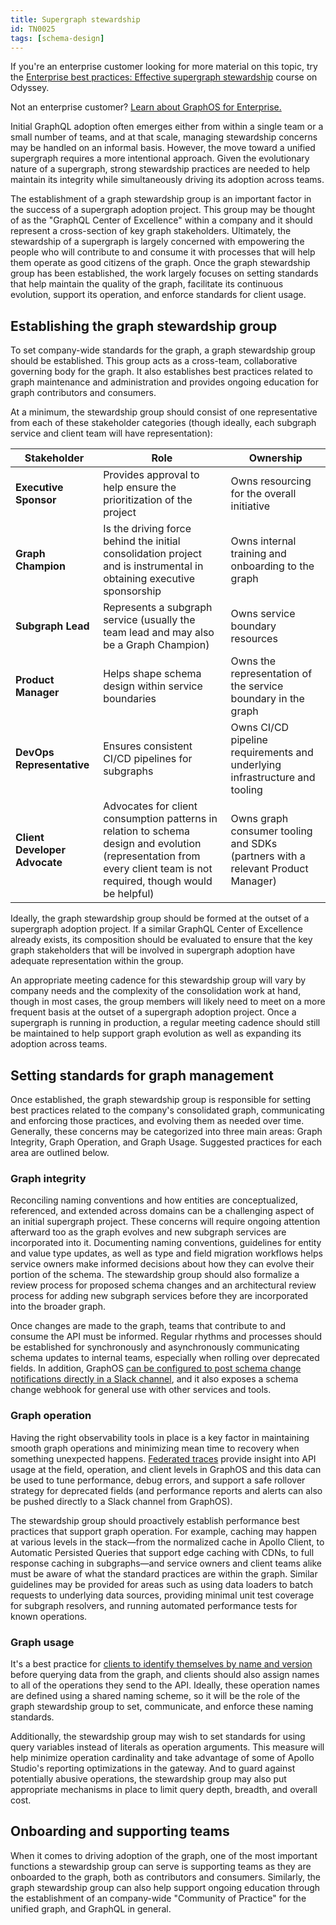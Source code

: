 ```yaml
---
title: Supergraph stewardship
id: TN0025
tags: [schema-design]
---
```


<Tip>

If you're an enterprise customer looking for more material on this topic, try the [Enterprise best practices: Effective supergraph stewardship](https://www.apollographql.com/tutorials/effective-stewardship) course on Odyssey.

Not an enterprise customer? [Learn about GraphOS for Enterprise.](/graphos/enterprise)
</Tip>

Initial GraphQL adoption often emerges either from within a single team or a small number of teams, and at that scale, managing stewardship concerns may be handled on an informal basis. However, the move toward a unified supergraph requires a more intentional approach. Given the evolutionary nature of a supergraph, strong stewardship practices are needed to help maintain its integrity while simultaneously driving its adoption across teams.

The establishment of a graph stewardship group is an important factor in the success of a supergraph adoption project. This group may be thought of as the "GraphQL Center of Excellence" within a company and it should represent a cross-section of key graph stakeholders. Ultimately, the stewardship of a supergraph is largely concerned with empowering the people who will contribute to and consume it with processes that will help them operate as good citizens of the graph. Once the graph stewardship group has been established, the work largely focuses on setting standards that help maintain the quality of the graph, facilitate its continuous evolution, support its operation, and enforce standards for client usage.

## Establishing the graph stewardship group

To set company-wide standards for the graph, a graph stewardship group should be established. This group acts as a cross-team, collaborative governing body for the graph. It also establishes best practices related to graph maintenance and administration and provides ongoing education for graph contributors and consumers.

At a minimum, the stewardship group should consist of one representative from each of these stakeholder categories (though ideally, each subgraph service and client team will have representation):

| Stakeholder                   | Role                                                                                                                                                                  | Ownership                                                                       |
| ----------------------------- | --------------------------------------------------------------------------------------------------------------------------------------------------------------------- | ------------------------------------------------------------------------------- |
| **Executive Sponsor**         | Provides approval to help ensure the prioritization of the project                                                                                                    | Owns resourcing for the overall initiative                                      |
| **Graph Champion**            | Is the driving force behind the initial consolidation project and is instrumental in obtaining executive sponsorship                                                  | Owns internal training and onboarding to the graph                              |
| **Subgraph Lead**             | Represents a subgraph service (usually the team lead and may also be a Graph Champion)                                                                                | Owns service boundary resources                                                 |
| **Product Manager**           | Helps shape schema design within service boundaries                                                                                                                   | Owns the representation of the service boundary in the graph                    |
| **DevOps Representative**     | Ensures consistent CI/CD pipelines for subgraphs                                                                                                                      | Owns CI/CD pipeline requirements and underlying infrastructure and tooling      |
| **Client Developer Advocate** | Advocates for client consumption patterns in relation to schema design and evolution (representation from every client team is not required, though would be helpful) | Owns graph consumer tooling and SDKs (partners with a relevant Product Manager) |

Ideally, the graph stewardship group should be formed at the outset of a supergraph adoption project. If a similar GraphQL Center of Excellence already exists, its composition should be evaluated to ensure that the key graph stakeholders that will be involved in supergraph adoption have adequate representation within the group.

An appropriate meeting cadence for this stewardship group will vary by company needs and the complexity of the consolidation work at hand, though in most cases, the group members will likely need to meet on a more frequent basis at the outset of a supergraph adoption project. Once a supergraph is running in production, a regular meeting cadence should still be maintained to help support graph evolution as well as expanding its adoption across teams.

## Setting standards for graph management

Once established, the graph stewardship group is responsible for setting best practices related to the company's consolidated graph, communicating and enforcing those practices, and evolving them as needed over time. Generally, these concerns may be categorized into three main areas: Graph Integrity, Graph Operation, and Graph Usage. Suggested practices for each area are outlined below.

### Graph integrity

Reconciling naming conventions and how entities are conceptualized, referenced, and extended across domains can be a challenging aspect of an initial supergraph project. These concerns will require ongoing attention afterward too as the graph evolves and new subgraph services are incorporated into it. Documenting naming conventions, guidelines for entity and value type updates, as well as type and field migration workflows helps service owners make informed decisions about how they can evolve their portion of the schema. The stewardship group should also formalize a review process for proposed schema changes and an architectural review process for adding new subgraph services before they are incorporated into the broader graph.

Once changes are made to the graph, teams that contribute to and consume the API must be informed. Regular rhythms and processes should be established for synchronously and asynchronously communicating schema updates to internal teams, especially when rolling over deprecated fields. In addition, GraphOS [can be configured to post schema change notifications directly in a Slack channel](/graphos/metrics/notifications/schema-change-integration/), and it also exposes a schema change webhook for general use with other services and tools.

### Graph operation

Having the right observability tools in place is a key factor in maintaining smooth graph operations and minimizing mean time to recovery when something unexpected happens. [Federated traces](/graphos/metrics/operations/#resolver-level-traces) provide insight into API usage at the field, operation, and client levels in GraphOS and this data can be used to tune performance, debug errors, and support a safe rollover strategy for deprecated fields (and performance reports and alerts can also be pushed directly to a Slack channel from GraphOS).

The stewardship group should proactively establish performance best practices that support graph operation. For example, caching may happen at various levels in the stack—from the normalized cache in Apollo Client, to Automatic Persisted Queries that support edge caching with CDNs, to full response caching in subgraphs—and service owners and client teams alike must be aware of what the standard practices are within the graph. Similar guidelines may be provided for areas such as using data loaders to batch requests to underlying data sources, providing minimal unit test coverage for subgraph resolvers, and running automated performance tests for known operations.

### Graph usage

It's a best practice for [clients to identify themselves by name and version](/technotes/TN0001-client-id-enforcement/) before querying data from the graph, and clients should also assign names to all of the operations they send to the API. Ideally, these operation names are defined using a shared naming scheme, so it will be the role of the graph stewardship group to set, communicate, and enforce these naming standards.

Additionally, the stewardship group may wish to set standards for using query variables instead of literals as operation arguments. This measure will help minimize operation cardinality and take advantage of some of Apollo Studio's reporting optimizations in the gateway. And to guard against potentially abusive operations, the stewardship group may also put appropriate mechanisms in place to limit query depth, breadth, and overall cost.

## Onboarding and supporting teams

When it comes to driving adoption of the graph, one of the most important functions a stewardship group can serve is supporting teams as they are onboarded to the graph, both as contributors and consumers. Similarly, the graph stewardship group can also help support ongoing education through the establishment of an company-wide "Community of Practice" for the unified graph, and GraphQL in general.
